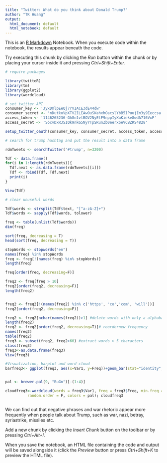 ---
title: "Twitter: What do you think about Donald Trump?"
author: "TK Huang"
output:
  html_document: default
  html_notebook: default
---

This is an [R Markdown](http://rmarkdown.rstudio.com) Notebook. When you execute code within the notebook, the results appear beneath the code. 

Try executing this chunk by clicking the *Run* button within the chunk or by placing your cursor inside it and pressing *Ctrl+Shift+Enter*. 

```{r}
# require packages

library(twitteR)
library(tm)
library(ggplot2)
library(wordcloud)

```


```{r}
# set twitter API
consumer_key <- 'JyxDmlpEeQj7rVIACE3dE44dw'
consumer_secret <- 'nDutkuVpXTV2ILEAwOuSKahxhOacslYbB5IPuujIm3y9Eeccsa'
access_token <- '1146265236-Gh8n1vtBOV2NyElF9nppIyXuKieke8wdA716VxP'
access_secret <- 'SocvDxRJSIQk9nkG5NyYTpSRunZb0eerxoeVCBZRS4828'

setup_twitter_oauth(consumer_key, consumer_secret, access_token, access_secret)

```

```{r}
# search for trump hashtag and put the result into a data frame

rdmTweets <- searchTwitter('#trump', n=3200)

Tdf <- data.frame()
for(i in 1:length(rdmTweets)){ 
  Tdf.next <- as.data.frame(rdmTweets[[i]])
  Tdf <- rbind(Tdf, Tdf.next)
  print(i)
}

View(Tdf)
```

```{r}
# clear unuseful words

Tdf$words <- strsplit(Tdf$text, "[^a-zA-Z]+")
Tdf$words <- sapply(Tdf$words, tolower)

freq <- table(unlist(Tdf$words))
dim(freq) 

sort(freq, decreasing = T)
head(sort(freq, decreasing = T))

stopWords <- stopwords("en")
names(freq) %in% stopWords 
freq <- freq[!(names(freq) %in% stopWords)]
length(freq)

freq[order(freq, decreasing=F)]

freq2 <- freq[freq > 10]
freq2[order(freq2, decreasing=F)]
length(freq2)


freq2 <- freq2[!(names(freq2) %in% c('https', 'co','com', 'will'))] 
freq2[order(freq2, decreasing=F)]

freq2 <- freq2[nchar(names(freq2))>1] #delete words with only a alphabat
length(freq2)
freq2 <- freq2[order(freq2, decreasing=T)]# reordernew frequency
names(freq2)
table(freq2)
freq3 <- subset(freq2, freq2>60) #extract words > 5 characters
class(freq3)
freq3<-as.data.frame(freq3)
View(freq3)
```

```{r}
#Visualization, barplot and word cloud
barfreq3<- ggplot(freq3, aes(x=Var1, y=Freq))+geom_bar(stat="identity",color='#D75455',alpha= 0.5)+xlab("Terms")+ylab("Count") + coord_flip()+theme(axis.text=element_text(size=7)); barfreq3


pal <- brewer.pal(9, "BuGn")[-(1:4)]

cloudfreq3<-wordcloud(words = freq3$Var1, freq = freq3$Freq, min.freq = 3,
          random.order = F, colors = pal); cloudfreq3



```


We can find out that negative phrases and war rhetoric appear more frequently when people talk about Trump, such as war, nazi, betray, syriastrike, missiles etc.

Add a new chunk by clicking the *Insert Chunk* button on the toolbar or by pressing *Ctrl+Alt+I*.

When you save the notebook, an HTML file containing the code and output will be saved alongside it (click the *Preview* button or press *Ctrl+Shift+K* to preview the HTML file).
